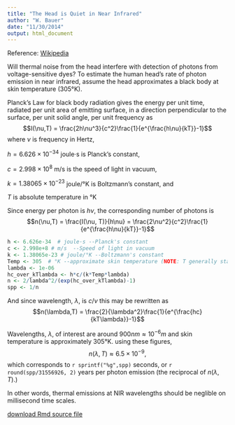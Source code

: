 ```yaml
---
title: "The Head is Quiet in Near Infrared"
author: "W. Bauer"
date: "11/30/2014"
output: html_document
---
```


Reference: [Wikipedia](http://en.wikipedia.org/wiki/Black-body_radiation)

Will thermal noise from the head interfere with detection of photons from voltage-sensitive dyes? To estimate the human head's rate of photon emission in near infrared, assume the head approximates a black body at skin temperature (305°K). 

Planck's Law for black body radiation gives the energy per unit time, radiated per unit area of emitting surface, in a direction perpendicular to the surface, per unit solid angle, per unit frequency as$$I(\nu,T) = \frac{2h\nu^3}{c^2}\frac{1}{e^{\frac{h\nu}{kT}}-1}$$
where $\nu$ is frequency in Hertz, 

$h = 6.626\times 10^{-34}$ joule·s is Planck's constant,

$c = 2.998\times 10^{8}$ m/s is the speed of light in vacuum,

$k = 1.38065\times 10^{-23}$ joule/°K is Boltzmann's constant, and 

$T$ is absolute temperature in °K

Since energy per photon is $h\nu$, the corresponding number of photons is$$n(\nu,T) = \frac{I(\nu, T)}{h\nu} = \frac{2\nu^2}{c^2}\frac{1}{e^{\frac{h\nu}{kT}}-1}$$

```r
h <- 6.626e-34  # joule·s --Planck's constant
c <- 2.998e+8 # m/s  --Speed of light in vacuum
k <- 1.38065e-23 # joule/°K --Boltzmann's constant
Temp <- 305  # °K --approximate skin temperature (NOTE: T generally stands for TRUE in R)
lambda <- 1e-06
hc_over_kTlambda <- h*c/(k*Temp*lambda)
n <- 2/lambda^2/(exp(hc_over_kTlambda)-1)
spp <- 1/n
```

And since wavelength, $\lambda,$ is $c/\nu$ this may be rewritten as$$n(\lambda,T) = \frac{2}{\lambda^2}\frac{1}{e^{\frac{hc}{kT\lambda}}-1}$$

Wavelengths, $\lambda,$ of interest are around $900nm \approx 10^{-6}m$ and skin temperature is approximately 305°K. using these figures,$$n(\lambda, T) \approx 6.5 \times 10^{-9},$$which corresponds to `r sprintf("%g",spp)` seconds, or `r round(spp/31556926, 2)` years per photon emission (the reciprocal of $n(\lambda,T)$.)

In other words, thermal emissions at NIR wavelengths should be neglible on millisecond time scales.

[download Rmd source file](thermal_noise.Rmd)
